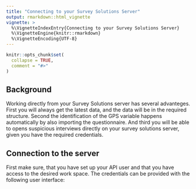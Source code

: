 ```yaml
---
title: "Connecting to your Survey Solutions Server"
output: rmarkdown::html_vignette
vignette: >
  %\VignetteIndexEntry{Connecting to your Survey Solutions Server}
  %\VignetteEngine{knitr::rmarkdown}
  %\VignetteEncoding{UTF-8}
---
```


```r
knitr::opts_chunk$set(
  collapse = TRUE,
  comment = "#>"
)
```

## Background

Working directly from your Survey Solutions server has several advanteges. First you will always get the latest data, and the data will be in the required structure. Second the identification of the GPS variable happens automatically by also importing the questionnaire. And third you will be able to opens suspicious interviews directly on your survey solutions server, given you have the required credentials.

## Connection to the server

First make sure, that you have set up your API user and that you have access to the desired work space. The credentials can be provided with the following user interface:


